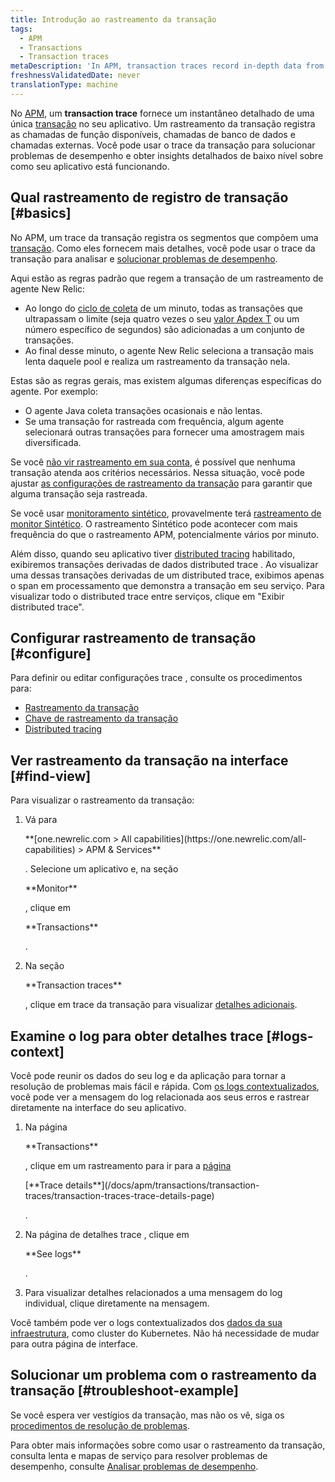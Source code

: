 ```yaml
---
title: Introdução ao rastreamento da transação
tags:
  - APM
  - Transactions
  - Transaction traces
metaDescription: 'In APM, transaction traces record in-depth data from your application''s slowest HTTP requests and database queries.'
freshnessValidatedDate: never
translationType: machine
---
```


No [APM](/docs/apm/new-relic-apm), um <DNT>**transaction trace**</DNT> fornece um instantâneo detalhado de uma única [transação](/docs/apm/transactions/intro-transactions/transactions-new-relic-apm) no seu aplicativo. Um rastreamento da transação registra as chamadas de função disponíveis, chamadas de banco de dados e chamadas externas. Você pode usar o trace da transação para solucionar problemas de desempenho e obter insights detalhados de baixo nível sobre como seu aplicativo está funcionando.

## Qual rastreamento de registro de transação [#basics]

No APM, um trace da transação registra os segmentos que compõem uma [transação](/docs/apm/transactions/intro-transactions/transactions-new-relic-apm). Como eles fornecem mais detalhes, você pode usar o trace da transação para analisar e [solucionar problemas de desempenho](#troubleshoot-example).

Aqui estão as regras padrão que regem a transação de um rastreamento de agente New Relic:

* Ao longo do [ciclo de coleta](/docs/new-relic-solutions/get-started/glossary/#harvest-cycle) de um minuto, todas as transações que ultrapassam o limite (seja quatro vezes o seu [valor Apdex T](/docs/apm/new-relic-apm/apdex/apdex-measuring-user-satisfaction) ou um número específico de segundos) são adicionadas a um conjunto de transações.
* Ao final desse minuto, o agente New Relic seleciona a transação mais lenta daquele pool e realiza um rastreamento da transação nela.

Estas são as regras gerais, mas existem algumas diferenças específicas do agente. Por exemplo:

* O agente Java coleta transações ocasionais e não lentas.
* Se uma transação for rastreada com frequência, algum agente selecionará outras transações para fornecer uma amostragem mais diversificada.

Se você [não vir rastreamento em sua conta](/docs/apm/transactions/transaction-traces/troubleshooting-not-seeing-transaction-traces), é possível que nenhuma transação atenda aos critérios necessários. Nessa situação, você pode ajustar [as configurações de rastreamento da transação](/docs/apm/transactions/transaction-traces/configure-transaction-traces) para garantir que alguma transação seja rastreada.

Se você usar [monitoramento sintético](/docs/synthetics/new-relic-synthetics/getting-started/new-relic-synthetics), provavelmente terá [rastreamento de monitor Sintético](/docs/synthetics/new-relic-synthetics/using-monitors/collect-synthetic-transaction-traces). O rastreamento Sintético pode acontecer com mais frequência do que o rastreamento APM, potencialmente vários por minuto.

Além disso, quando seu aplicativo tiver [distributed tracing](/docs/distributed-tracing/concepts/introduction-distributed-tracing) habilitado, exibiremos transações derivadas de dados distributed trace . Ao visualizar uma dessas transações derivadas de um distributed trace, exibimos apenas o span em processamento que demonstra a transação em seu serviço. Para visualizar todo o distributed trace entre serviços, clique em "Exibir distributed trace".

## Configurar rastreamento de transação [#configure]

Para definir ou editar configurações trace , consulte os procedimentos para:

* [Rastreamento da transação](/docs/apm/transactions/transaction-traces/configure-transaction-traces)
* [Chave de rastreamento da transação](/docs/apm/transactions/transaction-traces/configure-transaction-traces#key-txns)
* [Distributed tracing](/docs/distributed-tracing/concepts/quick-start)

## Ver rastreamento da transação na interface [#find-view]

Para visualizar o rastreamento da transação:

1. Vá para

   <DNT>
     **[one.newrelic.com > All capabilities](https://one.newrelic.com/all-capabilities) > APM & Services**
   </DNT>

   . Selecione um aplicativo e, na seção

   <DNT>
     **Monitor**
   </DNT>

   , clique em

   <DNT>
     **Transactions**
   </DNT>

   .

2. Na seção

   <DNT>
     **Transaction traces**
   </DNT>

   , clique em trace da transação para visualizar [detalhes adicionais](/docs/apm/transactions/transaction-traces/transaction-traces-summary-page).

## Examine o log para obter detalhes trace [#logs-context]

Você pode reunir os dados do seu log e da aplicação para tornar a resolução de problemas mais fácil e rápida. Com [os logs contextualizados](/docs/logs/logs-context/configure-logs-context-apm-agents/), você pode ver a mensagem do log relacionada aos seus erros e rastrear diretamente na interface do seu aplicativo.

1. Na página

   <DNT>
     **Transactions**
   </DNT>

   , clique em um rastreamento para ir para a [página](/docs/apm/transactions/transaction-traces/transaction-traces-trace-details-page)

   <DNT>
     [**Trace details**](/docs/apm/transactions/transaction-traces/transaction-traces-trace-details-page)
   </DNT>

   [](/docs/apm/transactions/transaction-traces/transaction-traces-trace-details-page).

2. Na página de detalhes trace , clique em

   <DNT>
     **See logs**
   </DNT>

   .

3. Para visualizar detalhes relacionados a uma mensagem do log individual, clique diretamente na mensagem.

Você também pode ver o logs contextualizados dos [dados da sua infraestrutura](/docs/logs/forward-logs/forward-your-logs-using-infrastructure-agent/), como cluster do Kubernetes. Não há necessidade de mudar para outra página de interface.

## Solucionar um problema com o rastreamento da transação [#troubleshoot-example]

Se você espera ver vestígios da transação, mas não os vê, siga os [procedimentos de resolução de problemas](/docs/apm/transactions/transaction-traces/troubleshooting-not-seeing-transaction-traces).

Para obter mais informações sobre como usar o rastreamento da transação, consulta lenta e mapas de serviço para resolver problemas de desempenho, consulte [Analisar problemas de desempenho](/docs/apm/applications-menu/features/analyze-database-instance-level-performance-issues).
